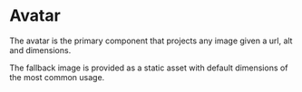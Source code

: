 
# Avatar

<Story id="atoms-avatar--avatar" />

The avatar is the primary component that projects any image given a url, alt and dimensions.

The fallback image is provided as a static asset with default dimensions of the most common usage.

